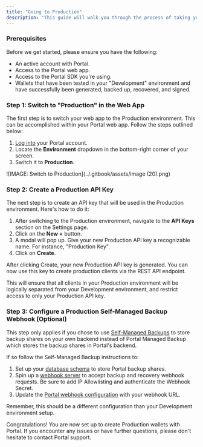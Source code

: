 ```yaml
---
title: "Going to Production"
description: "This guide will walk you through the process of taking your application to Production using Portal."
---
```


### Prerequisites

Before we get started, please ensure you have the following:

* An active account with Portal.
* Access to the Portal web app.
* Access to the Portal SDK you're using.
* Wallets that have been tested in your "Development" environment and have successfully been generated, backed up, recovered, and signed.

### Step 1: Switch to "Production" in the Web App

The first step is to switch your web app to the Production environment. This can be accomplished within your Portal web app. Follow the steps outlined below:

1. [Log into](https://app.portalhq.io) your Portal account.
2. Locate the **Environment** dropdown in the bottom-right corner of your screen.
3. Switch it to **Production**.

![IMAGE: Switch to Production](../.gitbook/assets/image (20).png)

### Step 2: Create a Production API Key

The next step is to create an API key that will be used in the Production environment. Here's how to do it:

1. After switching to the Production environment, navigate to the **API Keys** section on the Settings page.
2. Click on the **New +** button.
3. A modal will pop up. Give your new Production API key a recognizable name. For instance, "Production Key".
4. Click on **Create**.

After clicking Create, your new Production API key is generated. You can now use this key to create production clients via the REST API endpoint.

This will ensure that all clients in your Production environment will be logically separated from your Development environment, and restrict access to only your Production API key.

### Step 3: Configure a Production Self-Managed Backup Webhook (Optional)

This step only applies if you chose to use [Self-Managed Backups](self-managed-backups.md) to store backup shares on your own backend instead of Portal Managed Backup which stores the backup shares in Portal's backend.

If so follow the Self-Managed Backup instructions to:

1. Set up your [database schema](self-managed-backups.md#your-database) to store Portal backup shares.
2. Spin up a [webhook server](self-managed-backups.md#api-endpoints-you-need-to-build) to accept backup and recovery webhook requests. Be sure to add IP Allowlisting and authenticate the Webhook Secret.
3. Update the [Portal webhook configuration](self-managed-backups.md#configuration) with your webhook URL.

Remember, this should be a different configuration than your Development environment setup.

Congratulations! You are now set up to create Production wallets with Portal. If you encounter any issues or have further questions, please don't hesitate to contact Portal support.
